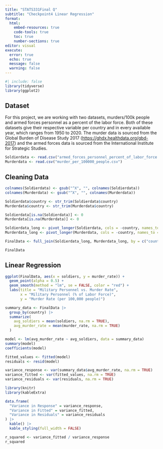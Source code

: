 ```yaml
---
title: "STATS331Final Q"
subtitle: "Checkpoint4 Linear Regression"
format: 
  html:
    embed-resources: true
    code-tools: true
    toc: true
    number-sections: true
editor: visual
execute: 
  error: true
  echo: true
  message: false
  warning: false
---
```


```r
#| include: false
library(tidyverse)
library(ggplot2)
```

## Dataset

For this project, we are working with two datasets, murders/100k people and armed forces personnel as a percent of the labor force. Both of these datasets give their respective variable per country and in every available year, which ranges from 1950 to 2020. The murder data is sourced from the Global Burden of Disease Study 2017 (<https://ghdx.healthdata.org/gbd-2017>) and the armed forces data is sourced from the International Institute for Strategic Studies.

```r
Soldierdata <- read.csv("armed_forces_personnel_percent_of_labor_force.csv")
Murderdata <- read.csv("murder_per_100000_people.csv")
```

## Cleaning Data

```r
colnames(Soldierdata) <- gsub("^X", "", colnames(Soldierdata))
colnames(Murderdata) <- gsub("^X", "", colnames(Murderdata))

Soldierdata$country <- str_trim(Soldierdata$country)
Murderdata$country <- str_trim(Murderdata$country)

Soldierdata[is.na(Soldierdata)] <- 0
Murderdata[is.na(Murderdata)] <- 0

Soldierdata_long <- pivot_longer(Soldierdata, cols = -country, names_to = "year", values_to = "soldiers")
Murderdata_long <- pivot_longer(Murderdata, cols = -country, names_to = "year", values_to = "murder_rate")

FinalData <- full_join(Soldierdata_long, Murderdata_long, by = c("country", "year"))

FinalData
```


## Linear Regression

```r
ggplot(FinalData, aes(x = soldiers, y = murder_rate)) +
  geom_point(alpha = 0.5) +
  geom_smooth(method = "lm", se = FALSE, color = "red") +
  labs(title = "Military Personnel vs. Murder Rate",
       x = "Military Personnel (% of Labor Force)",
       y = "Murder Rate (per 100,000 people)")


```


```r
summary_data <- FinalData |>
  group_by(country) |>
  summarize(
    avg_soldiers = mean(soldiers, na.rm = TRUE),
    avg_murder_rate = mean(murder_rate, na.rm = TRUE)
  )

model <- lm(avg_murder_rate ~ avg_soldiers, data = summary_data)
summary(model)
coefficients(model)
```


```r
fitted_values <- fitted(model)
residuals <- resid(model)

variance_response <- var(summary_data$avg_murder_rate, na.rm = TRUE)
variance_fitted <- var(fitted_values, na.rm = TRUE)
variance_residuals <- var(residuals, na.rm = TRUE)

library(knitr)
library(kableExtra)

data.frame(
  "Variance in Response" = variance_response,
  "Variance in Fitted" = variance_fitted,
  "Variance in Residuals" = variance_residuals
) |>
  kable() |>
  kable_styling(full_width = FALSE)

r_squared <- variance_fitted / variance_response
r_squared
```

